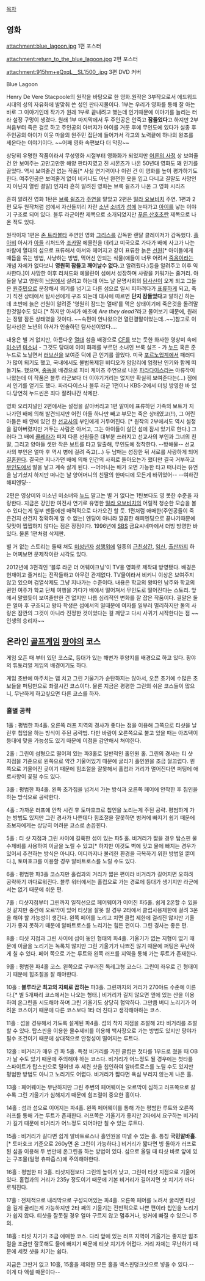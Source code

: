 [[목차]]

== 영화 ==
attachment:blue_lagoon.jpg
1편 포스터

attachment:return_to_the_blue_lagoon.jpg
2편 포스터

attachment:915hm+eQxqL__SL1500_.jpg
3편 DVD 커버

Blue Lagoon

Henry De Vere Stacpoole의 원작을 바탕으로 한 영화.원작은 3부작으로서 에드워드 시대의 성의 자유화에 발맞춰 쓴 성인 판타지물이다. 1부는 우리가 영화를 통해 잘 아는 바로 그 이야기인데 작가가 원래 1부로 끝내려고 했는데 인기때문에 이야기를 늘리는 터라 설정 구멍이 생겼다. 원래 1부 마지막에서 두 주인공은 안죽고 '''잠들었다'''고 하지만 2부 처음부터 죽은 걸로 하고 주인공의 아버지가 아이를 거둔 후에 무인도에 있다가 실종 후 주인공의 아이가 이웃 마을의 원주민 집단에 들어가서 각고의 노력끝에 하나의 왕조를 세운다는 이야기이다. ~~어째 영화 속편보다 더 막장~~
 
상당히 유명한 작품이라서 무성영화 시절부터 영화화가 되었지만 [[어른의 사정]] 상 보여줄건 안 보여주는 고만고만한 해양 판타지였고 진 시몬즈가 나온 50년대 영화도 꽤 인기를 끌었다. 역시 보여줄건 없는 작품[* 사실 연기력이나 이런 건 이 영화를 높이 평가하기도 한다. 여주인공은 보여줄거 없이 비키니도 아닌 완전한 옷을 입고 다니고 결말도 사망인지 아닌지 열린 결말] 인지라 흔히 알려진 영화는 브룩 쉴즈가 나온 그 영화 시리즈  

흔히 알려진 영화 1탄은 [[브룩 쉴즈]]가 [[주연]]을 맡았고  2편은 [[밀라 요보비치]] 주연. 1편과 2편 모두 원작처럼 섬에서 자신들끼리 자란 [[소년]] [[소녀]]가 [[성]]에 눈떠가고 [[아이]]를 낳는 이야기 구조로 되어 있다. 블루 라군이란 제목으로 소개되었지만 [[푸른 산호초]]란 제목으로 나온 적도 있다. 

원작이자 1편은 [[존 트라볼타]] 주연인 영화 [[그리스]]를 감독한 랜달 클레이저가 감독했다. [[홀아비]] 아서가 [[아들]] 리처드와 [[조카]]딸 에믈린을 데리고 미국으로 가다가 배에 사고가 나는 바람에 열대의 섬으로 표류해서 아서와 헤어지고 같이 표류한 늙은 [[선원]][* 아이들에게 매듭을 묶는 방법, 사냥하는 방법, 먹어선 안되는 식물(애들이 너무 어려서 [[죽음]]이라는 개념 자체가 없다보니 '''영원히 잠들고 깨어날수 없다.'''고 알려줬다.)등을 알려주고 이후 익사한다.]이 사망한 이후 리처드와 에믈린이 섬에서 성장하며 사랑을 키워가는 줄거리. 아들을 낳고 영원히 [[낙원]]에서 살려고 하는데 어느 날 문명사회의 [[탐사선]]이 오게 되고 그들은 [[원주민]]으로 분장해서 위기를 넘기고 다른 섬으로 일시 피하려다가 [[표류]]하게 되고, 죽기 직전 상태에서 탐사선에게 구조 되는데 대사에 따르면 '''단지 잠들었다'''고 말하긴 하는데 초반에 늙은 선원이 알려준 '영원히 잠드는 열매'를 먹은 상태이기에 죽은것을 돌려말한것일수도 있다.[* 하지만 아서가 애초에 ''Are they dead?''라고 물어보기 때문에, 원래는 정말 잠든 상태였을 것이다. ~~속편이 안나왔으면 열린결말이었는데..~~]참고로 이 탐사선은 노년의 아서가 인솔하던 탐사선이었다....

내용은 별 거 없지만, 아름다운 [[열대]] 섬을 배경으로 [[CF]]를 보는 듯한 화사한 영상미 속에 [[미소년]] [[미소녀]] - 그것도 당대에 이미 화제를 부르던 소녀인 브룩 실즈 - 가 [[누드]] 혹은 준 누드로 노닐면서 [[러브신]]을 보여준 덕에 큰 인기를 끌었다. 미국 [[포르노]]업계에서 패러디가 많이 되기도 했고, 국내에서도 불법복제된 비디오가 암암리에 엄청난 인기와 함께 떠돌기도. 했으며, [[중동]]을 배경으로 피비 케이츠 주연으로 나온 [[파라다이스]]라는 아류작이 나왔는데 이 작품은 블루 라군보다 더 이야기거리는 없지만 확실히 보여준다는(...) 점에서 인기를 얻기도 했다. 파라다이스나 블루 라군 1편이나 KBS-2에서 더빙 방영한 바 있다.당연히 누드씬은 죄다 잘려나간 삭제판.

영화 오리지널인 2편에서는 설정을 갈아버리고 1편 말미에 표류하던 가족의 보트가 지나가던 배에 의해 발견되지만 어린 아들 하나만 빼고 부모는 죽은 상태였고(!!), 그 어린 아들은 배 안에 있던 한 [[선교사]]의 부인에게 거두어진다. [* 원작의 2부에서도 역시 설정을 갈아버렸지만 거두는 사람은 아서고, 그는 아이들이 살던 섬에 잠시 있기로 한다.] 그러다 그 배에 [[콜레라]]가 퍼져 다른 선원들은 대부분 쓰러지고 선교사의 부인과 그녀의 친딸, 그리고 양아들 셋만 작은 보트를 타고 탈출해, 무인도에 정착한다. --방해물-- 선교사의 부인은 얼마 후 역시 병에 걸려 죽고(...) 두 남매는 성장한 뒤 서로를 사랑하게 되어 [[결혼]]한다. 결국은 지나가던 배에 의해 인간의 사회로 돌아오는가 했더만 결국 거부하고 [[무인도]]에서 딸을 낳고 계속 살게 된다. --어머니는 배가 오면 가능한 타고 떠나라는 유언을 남기셨지 하지만  떠나는 날 양어머니의 친딸의 한마디에 모든게 바뀌었어-- --여하간 해피엔딩--

2편은 영상미와 미소년 미소녀와 [[누드]] 말고는 별 거 없다는 1탄보다도 영 못한 수준을 자랑한다. 지금은 강인한 여전사 연기로 유명한 [[밀라 요보비치]]의 어릴적 청순한 모습을 볼 수 있다는게 일부 팬들에겐 매력적으로 다가오긴 할 듯. 1편처럼 애매한(주인공들이 죽은건지 산건지 정확하게 알 수 없는) 엔딩이 아니라 깔끔한 해피엔딩으로 끝나기때문에 뒷맛이 찝찝하지 않다는 점은 장점이다. 1996년에 [[SBS]] 금요씨네마에서 더빙 방영한 바 있다. 물론 1편처럼 삭제판.

별 거 없는 스토리는 둘째 쳐도 [[미성년자]] [[성행위]]에 일종의 [[근친상간]], [[임신]], [[출산]]까지 하는 어찌보면 문제작이란 시각도 있다.

2012년에 3편격인 '블루 라군 더 어웨이크닝'이 TV용 영화로 제작돼 방영됐다. 배경은 현재이고 줄거리는 전작들하고 아무런 관계없다. TV물이라서 비키니 이상은 보여주지 않고 있으며 검열삭제도 그냥 지나가는 수준이다. 내용은 학교의 왕따인 남주와 학교의 퀸인 여주가 학교 단체 여행을 가다가 배에서 떨어져서 무인도로 떨어진다는 스토리. 앞에서 말했듯이 보여줄만한 건 없지만 나름 심리적인 변화를 잘 잡은 작품이다. 결말은 둘은 얼마 후 구조되고 왕따 학생은 섬에서의 일때문에 여자를 일부러 멀리하지만 둘의 사랑은 잠깐의 그것이 아니라 진정한 것이었다는 걸 깨닫고 다시 사귀기 시작한다는 점 ~~인생의 승리자~~

== 온라인 [[골프]]게임 [[팡야]]의 코스 ==
게임 오픈 때 부터 있던 코스로, 등대가 있는 해변가 휴양지를 배경으로 하고 있다.
팡야의 튜토리얼 게임의 배경이기도 하다.

게임 초반에 마주치는 맵 치고 그린 기울기가 순탄하지는 않아서, 오픈 초기에 수많은 초보들을 퍼팅만으로 좌절시킨 코스이다.
물론 지금은 평평한 그린의 쉬운 코스들이 많으니, 무난하게 하고싶으면 다른 코스를 하자.

=== 홀별 공략 ===
1홀 : 평범한 파4홀. 오른쪽 러프 지역의 경사가 좋다는 점을 이용해 그쪽으로 티샷을 날린후 칩입을 하는 방식이 주된 공략법. 다만 바람이 오른쪽으로 불고 있을 때는 아즈텍이 등대에 맞을 가능성도 있기 때문에 이점을 감안해서 쳐야한다. 

2홀 : 그린이 섬형으로 떨어져 있는 파3홀로 일반적인 홀인원 홀. 그린의 경사는 티 샷 지점을 기준으로 왼쪽으로 약간 기울어있기 때문에 굴리기 홀인원을 조금 껄끄럽다. 왼쪽으로 기울어진 곳이기 때문에 힘조절을 잘못해서 홀컵과 거리가 멀어진다면 퍼팅에 애로사항이 꽃필 수도 있다.  

3홀 : 평범한 파4홀. 왼쪽 초가집을 넘겨서 가는 방식과 오른쪽 페어에 안착한 후 칩인을 하는 방식으로 공략한다. 

4홀 : 가까운 러프에 안착 시킨 후 토마호크로 칩인을 노리는게 주된 공략. 평범하게 가는 방법도 있지만 그린 경사가 나쁜데다 힘조절을 잘못하면 벙커에 빠지기 쉽기 때문에 초보자에게는 상당히 어려운 코스로 손꼽힌다. 

5홀 : 티 샷 지점과 그린 사이에 길쭉한 섬이 있는 파5 홀. 비거리가 짧을 경우 탑스핀 물수제비를 사용하여 이글을 노릴 수 있고[* 하지만 이것도 벽에 맞고 물에 빠지는 경우가 있어서 추천하는 방식은 아니다. 어디까지나 불리한 환경을 극복하기 위한 방법일 뿐이다.], 토마호크를 이용할 경우 알바트로스를 노릴 수도 있다. 

6홀 : 평범한 파3홀 코스지만 홀컵과의 거리가 짧은 편이라 비거리가 길어지면 오히려 공략하기 까다로워진다. 블루 워터에서는 홀컵으로 가는 경로에 등대가 생기지만 라군에서는 없기 때문에 쉬운 편. 

7홀 : 티샷지점부터 그린까지 일직선으로 페어웨이가 이어진 파5홀. 쉽게 2온할 수 있을 것 같지만 중간에 오르막이 있어 티샷을 잘못 칠 경우 2타에서 클럽사용제한에 걸려 3온을 해야 할 가능성이 생긴다. 왼쪽 페어를 노리고 치면 클럽 제한에 걸리진 않지만 기울기가 좋지 못하기 때문에 알바트로스를 노리기는 힘든 편이다. 그린 경사는 좋은 편. 

8홀 : 티샷 지점과 그린 사이에 섬이 놓인 형태의 파4홀. 기울기가 없는 지형이 없기 때문에 이글을 노리기는 녹록치 않지만 그린 기울기가 나쁘진 않기 때문에 퍼팅은 무난하게 칠 수 있다. 페어 쪽으로 가는 루트와 왼쪽 러프를 지역을 통해 가는 루트가 존재한다. 

9홀 : 평범한 파4홀 코스. 왼쪽으로 구부러진 독레그형 코스다. 그린이 좌우로 긴 형태이기 때문에 힘조절을 잘 해야한다. 

10홀 : '''블루라군 최고의 지뢰로 꼽히는''' 파3홀. 그린까지의 거리가 270야드 수준에 이른다.[* 별 5개짜리 코스에서는 나오는 형태.] 비거리가 길지 않으면 옆에 있는 산을 이용하여 온그린을 시도해야 하며 그린 기울기도 상당히 험악하다. 그만큼 버디 노리기가 어려운 코스이기 때문에 다른 코스보다 1타 더 친다고 생각해야하는 코스.

11홀 : 섬을 경유해서 가도록 설계된 파4홀. 섬의 착지 지점을 조절해 2타 비거리를 조절할 수 있다. 탑스핀을 이용한 물수제비를 이용해 백사장으로 가는 방법도 있지만 팡야가 필수 조건이기 때문에 상대적으로 안정성이 떨어지는 루트다. 

12홀 : 비거리가 매우 긴 파 5홀. 특정 비거리를 가진 클럽은 첫타를 1우드로 쳤을 때 OB가 날 수도 있기 때문에 주의해야 하는 코스다. 비거리가 어느정도 될 경우에는 첫타를 스파이트가 탑스핀으로 밀어낸 후 세컨 샷을 칩인하여 알바트로스를 노릴 수도 있지만 평범한 방법도 아니고 노리기도 어렵다. 비거리가 짧다면 욕심 부리지 않는게 나은 홀. 

13홀 : 페어웨이는 무난하지만 그린 주변의 페어웨이는 오르막이 심하고 러프쪽으로 갈수록 그린 기울기가 심해지기 때문에 힘조절이 중요한 홀이다.  

14홀 : 섬과 섬으로 이어지는 파4홀. 왼쪽 페어웨이를 통해 가는 평범한 루트와 오른쪽 러프를 통해 가는 루트가 존재한다. 러프쪽은 기울기가 좋지만 2타에서 요구하는 비거리가 길기 때문에 비거리가 어느정도 되어야만 칠 수 있는 루트다. 

15홀 : 비거리가 길다면 쉽게 알바트로스나 홀인원을 따낼 수 있는 홀. 통칭 '''국민알바홀'''.[* 토마호크 기준으로 260y면 온 그린이 가능하다.] 비거리가 짧다면 빙 돌아가 러프로 된 섬을 이용해 두 번만에 온그린을 하는 방법이 있다. 섬으로 올릴 때 티샷 바로 앞에 있는 구조물(일명 츄파츕스)에 주의해야한다.

16홀 : 평범한 파 3홀. 티샷지점보다 그린의 높이가 낮고, 그린이 티샷 지점으로 기울어 있다. 홀컵과의 거리가 235y 정도이기 때문에 기본 비거리가 길어지면 샷 치기가 까다로워진다. 

17홀 : 전체적으로 내리막으로 구성되어있는 파4홀. 오른쪽 페어를 노려서 굴리면 티샷을 길게 굴리는게 가능하지만 2타 째의 기울기는 전반적으로 나쁜 편이라 칩인을 노리기가 쉽지 않다. 티샷을 잘못칠 경우 얼마 구르지 않고 멈추거나, 벙커에 빠질 수 있으니 주의. 

18홀 : 티샷 치기가 조금 애매한 코스. 다리 앞에 있는 러프 지역이 기울기는 좋지만 힘조절을 조금만 잘못해도 물에 빠지기 때문에 티샷 치기가 어렵다. 거리 자체는 무난하기 때문에 세컷 샷을 치기는 쉽다. 

지금은 그딴거 없고 10홀, 15홀을 제외한 모든 홀을 백스핀덩크샷으로 넣을 수 있다.--이게 다 엑셀 때문이다--
